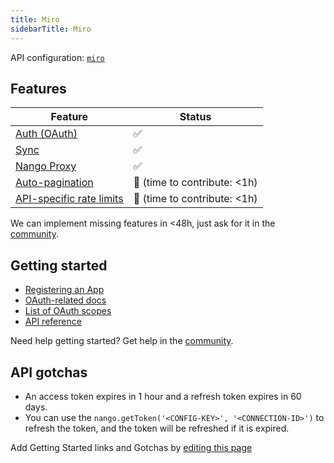 ```yaml
---
title: Miro
sidebarTitle: Miro
---
```


API configuration: [`miro`](https://nango.dev/providers.yaml)

## Features

| Feature                                                                          | Status                          |
| -------------------------------------------------------------------------------- | ------------------------------- |
| [Auth (OAuth)](/guides/oauth)                                                      | ✅                              |
| [Sync](/guides/sync)                                                              | ✅                              |
| [Nango Proxy](/guides/proxy)                          | ✅   |
| [Auto-pagination](/nango-sync/configuration#auto-pagination)                     | 🚫 (time to contribute: &lt;1h) |
| [API-specific rate limits](/nango-sync/configuration#rate-limits-retry-policies) | 🚫 (time to contribute: &lt;1h) |

<Tip>We can implement missing features in &lt;48h, just ask for it in the [community](https://nango.dev/slack).</Tip>
## Getting started

-   [Registering an App](https://developers.miro.com/docs/rest-api-build-your-first-hello-world-app#step-1-create-your-app-in-miro)
-   [OAuth-related docs](https://developers.miro.com/docs/getting-started-with-oauth)
-   [List of OAuth scopes](https://developers.miro.com/reference/scopes)
-   [API reference](https://developers.miro.com/reference/api-reference)

<Tip>Need help getting started? Get help in the [community](https://nango.dev/slack).</Tip>

## API gotchas

-   An access token expires in 1 hour and a refresh token expires in 60 days.
-   You can use the `nango.getToken('<CONFIG-KEY>', '<CONNECTION-ID>')` to refresh the token, and the token will be refreshed if it is expired.

<Note>Add Getting Started links and Gotchas by [editing this page](https://github.com/nangohq/nango/tree/master/docs-v2/integrations/all/miro.mdx)</Note>
